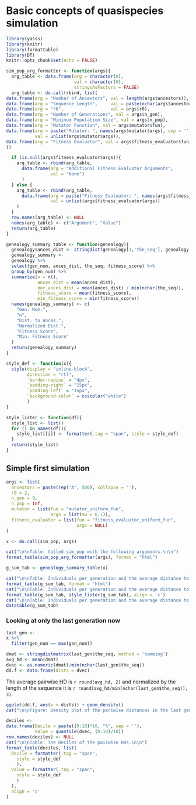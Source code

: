# Basic concepts of quasispecies simulation

```r
library(yasss)
library(knitr)
library(formattable)
library(DT)
knitr::opts_chunk$set(echo = FALSE)
```

```r
sim_pop_arg_formatter <- function(args){
  arg_table <- data.frame(arg = character(0),
                          val = character(0),
                          stringsAsFactors = FALSE)
  arg_table <- do.call(rbind, list(
data.frame(arg = "Number of Ancestors", val = length(args$ancestors)),
data.frame(arg = "Sequence Length",     val = paste(nchar(args$ancestors), collapse = ', ')),
data.frame(arg = "r0",                  val = args$r0),
data.frame(arg = "Number of Generations", val = args$n_gen),
data.frame(arg = "Minimum Population Size", val = args$n_pop),
data.frame(arg = "Mutator Function", val = args$mutator$fun),
data.frame(arg = paste("Mutator: ", names(args$mutator$args), sep = ''),
           val = unlist(args$mutator$args)),
data.frame(arg = "Fitness Evaluator", val = args$fitness_evaluator$fun)
))

  if (is.null(args$fitness_evaluator$args)){
    arg_table <- rbind(arg_table,
      data.frame(arg = "Additional Fitness Evaluator Arguments",
                 val = "None")
      )
  } else {
    arg_table <- rbind(arg_table,
      data.frame(arg = paste("Fitness Evaluator: ", names(args$fitness_evaluator$args), sep = ''),
                 val = unlist(args$fitness_evaluator$args))
    )
  }
  row.names(arg_table) <- NULL
  names(arg_table) <- c("Argument", "Value")
  return(arg_table)
}

genealogy_summary_table <- function(genealogy){
  genealogy$ances_dist <- stringdist(genealogy[1,'the_seq'], genealogy[,'the_seq'])
  genealogy_summary <-
  genealogy %>% 
  select(gen_num, ances_dist, the_seq, fitness_score) %>% 
  group_by(gen_num) %>%
  summarize(n = n(),
            ances_dist = mean(ances_dist),
            nor_ances_dist = mean(ances_dist) / min(nchar(the_seq)),
            fitness_score = mean(fitness_score),
            min_fitness_score = min(fitness_score))
  names(genealogy_summary) <- c(
    "Gen. Num.",
    "n",
    "Dist. to Ances.",
    "Normalized Dist.",
    "Fitness Score",
    "Min. Fitness Score"
  )
  return(genealogy_summary)
}

style_def <- function(x){
  style(display = "inline-block",
        direction = "rtl",
        `border-radius` = "4px", 
        `padding-right` = "15px", 
        `padding-left` = "15px", 
        `background-color` = csscolor("white")
        )
}

style_lister <- function(df){
  style_list <- list()
  for (i in names(df)){
    style_list[[i]] <- formatter(.tag = "span", style = style_def)
  }
  return(style_list)
}
```

## Simple first simulation

```r
args <- list(
  ancestors = paste(rep("A", 500), collapse = ''),
  r0 = 2,
  n_gen = 9,
  n_pop = Inf,
  mutator = list(fun = "mutator_uniform_fun",
                 args = list(mu = 0.1)),
  fitness_evaluator = list(fun = "fitness_evaluator_uniform_fun",
                           args = NULL)
)

x <- do.call(sim_pop, args)

cat("\n\nTable: Called sim_pop with the following arguments.\n\n")
format_table(sim_pop_arg_formatter(args), format = "html")

g_sum_tab <- genealogy_summary_table(x)

cat("\n\nTable: Individuals per generation and the average distance to the original ancestor for the generation.\n\n")
format_table(g_sum_tab, format = 'html')
cat("\n\nTable: Individuals per generation and the average distance to the original ancestor for the generation.\n\n")
format_table(g_sum_tab, style_lister(g_sum_tab), align = 'c')
cat("\n\nTable: Individuals per generation and the average distance to the original ancestor for the generation.\n\n")
datatable(g_sum_tab)
```

### Looking at only the last generation now

```r
last_gen <-
x %>%
  filter(gen_num == max(gen_num))

dmat <- stringdistmatrix(last_gen$the_seq, method = 'hamming')
avg_hd <- mean(dmat)
dvec <- as.numeric(dmat)/min(nchar(last_gen$the_seq))
dd.f <- data.frame(dists = dvec)
```

The average pairwise HD is `r round(avg_hd, 2)` and normalized by the length of the sequence it is `r round(avg_hd/min(nchar(last_gen$the_seq)), 3)`.

```r
ggplot(dd.f, aes(x = dists)) + geom_density()
cat("\n\nFigure: Density plot of the pariwise distances in the last generation.\n\n")

deciles <-
data.frame(Decile = paste((0:10)*10, "%", sep = ''),
           Value = quantile(dvec, (0:10)/10))
row.names(deciles) <- NULL
cat("\n\nTable: The Deciles of the pairwise HDs.\n\n")
format_table(deciles, list(
  Decile = formatter(.tag = "span",
    style = style_def
    ),
  Value = formatter(.tag = "span",
    style = style_def
    )
  ),
  align = 'c'
)
```
